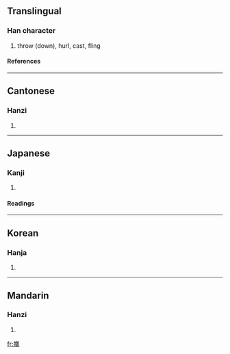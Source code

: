 {{see|掷}}

==Translingual==
===Han character===
{{Han char|rn=64|rad=手|as=15|sn=18|four=5702<sub>7</sub>|canj=手廿大中 (QTKL)}}
# throw (down), hurl, cast, fling
====References====
{{Han ref|kx=0461.020|dkj=12893|dj=0810.100|hdz=31976.030|uh=64F2|ud=25842|bh=C259|bd=49753}}

----
==Cantonese==
===Hanzi===
{{yue-hanzi|jyut=|y=jaak6}}
# {{defn|Cantonese}}

----
==Japanese==
===Kanji===
{{ja-kanji|grade=|rs=手15}}
# {{defn|Japanese}} 
====Readings====
{{ja-readings|on=[[てき]] (teki), [[じゃく]] (jaku)|kun=[[なげうつ]] (nageutsu), [[なぐる]] (naguru)}}

----
==Korean==
===Hanja===
{{ko-hanja|hangeul=척|eumhun=|rv=cheok|mr=ch'ŏk|y=chek}}
# {{defn|Korean}}

----
==Mandarin==
===Hanzi===
{{cmn-hanzi|sim=掷|pin=[[zhī]] (zhi1), [[zhí]] (zhi2), [[zhì]] (zhi4)|wg=chih<sup>1</sup>, chih<sup>2</sup>, chih<sup>4</sup>}}
# {{defn|Mandarin}}

[[fr:擲]]